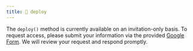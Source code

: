---
title: 🚀 deploy
---

The `deploy()` method is currently available on an invitation-only basis. To request access, please submit your information via the provided [Google Form](https://forms.gle/vigN11h7b4Ywat668). We will review your request and respond promptly.

